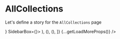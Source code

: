 
<Meta title="Pages|AllCollections" component={AllCollections}/>


# AllCollections
Let's define a story for the `AllCollections` page

<Preview>
  <Story name="AllCollections page">
    <WithSidebar 
      HeaderBox={<MainHeader {...getMainHeaderProps() } />}
      SidebarBox={<Sidebar {...getSidebarProps()}/>}>
        <AllCollections 
          basePath="/"
          CollectionsBoxes={[
            (<Collection {...CollectionPreviewProps()} />),
            (<Collection {...CollectionPreviewProps()} />),
            (<Collection {...CollectionPreviewProps()} />),
          ]}
          {...getLoadMoreProps()}
        />
    </WithSidebar>
  </Story>
</Preview>


